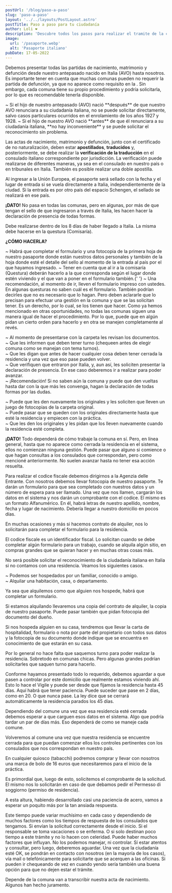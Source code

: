 ```yaml
---
postUrl: '/blog/paso-a-paso'
slug: 'paso-a-paso'
layout: '../../layouts/PostLayout.astro'
postTitle: Paso a paso para tu ciudadanía
author: Loli ❤️
description: 'Descubre todos los pasos para realizar el tramite de la ciudadanía en Italia.'
image:
  url: '/pasaporte.webp'
  alt: 'Pasaporte italiano'
pubDate: 17-05-2022
---
```



<BlogTitle text="¿Qué documentos necesito?" />

Debemos presentar todas las partidas de nacimiento, matrimonio y defunción desde nuestro antepasado nacido en Italia (AVO) hasta nosotros.
Es importante tener en cuenta que muchas comunas pueden no requerir la partida de defunción, ya que no aparece como requisito en la <LinkBlog href='https://www.dropbox.com/scl/fi/bpcqd0xoumd5hjwjoru05/Circolare-k28.pdf?rlkey=2hhtpz0ushzsi83a1qmfi5hmh&dl=0' text='Circolare K28' />. Sin embargo, cada comuna tiene su propio procedimiento y podría solicitarla, por lo que es recomendable tenerla disponible.

<Important
	bg="bg-gray-200"
	text="Imprescindible:  
Debe acompañarse con los documentos el Certificado de no Naturalización de nuestro antepasado (AVO). Este certificado indica si el antepasado fue registrado como ciudadano en el país al que emigró. Si emigró a varios países, se debe presentar un certificado por cada uno.
"
/>

<BlogTitle text="Importancia de la fecha de naturalización" />

<span class="p-2">
	~ Si el hijo de nuestro antepasado (AVO) nació **después** de que nuestro AVO renunciara a su
	ciudadanía italiana, no se puede solicitar directamente, salvo casos particulares ocurridos en el
	enrolamiento de los años 1927 y 1928.
</span>
<span class="p-2">
	~ Si el hijo de nuestro AVO nació **antes** de que él renunciara a su ciudadanía italiana, **no
	hay inconveniente** y se puede solicitar el reconocimiento sin problema.
</span>

Las actas de nacimiento, matrimonio y defunción, junto con el certificado de no naturalización, deben estar **apostillados**, **traducidos** y, posteriormente, se debe realizar la **verificación de la traducción** en el consulado italiano correspondiente por jurisdicción. La verificación puede realizarse de diferentes maneras, ya sea en el consulado en nuestro país o en tribunales en Italia. También es posible realizar una doble apostilla.

<BlogTitle text="Sellado de pasaporte al ingreso de la UE" />

Al ingresar a la Unión Europea, el pasaporte será sellado con la fecha y el lugar de entrada si se vuela directamente a Italia, independientemente de la ciudad. Si la entrada es por otro país del espacio Schengen, el sellado se realizará en ese país.

**¡DATO!** No pasa en todas las comunas, pero en algunas, por más de que tengan el sello de que ingresaron a través de Italia, les hacen hacer la declaración de presencia de todas formas.

<BlogTitle text="Declaración de presencia" />

Debe realizarse dentro de los 8 días de haber llegado a Italia. La misma debe hacerse en la questura (Comisaría).

**¿CÓMO HACERLA?**

<span class="p-2">
	~ Habrá que completar el formulario
	<LinkBlog
		href="https://www.dropbox.com/scl/fi/g8vevrd0pe384t5wh68x2/dichiarazione-di-presenza.pdf?rlkey=v5c2czgplduly4runlcptooxa&dl=0"
		text="Descargar aqui"
	/> y una fotocopia de la primera hoja de nuestro pasaporte donde están nuestros datos personales y
	también de la hoja donde esté el detalle del sello al momento de la entrada al país por el que hayamos
	ingresado.
</span>
<span class="p-2">
	~ Tener en cuenta que al ir a la comisaría (Questura) deberán hacerlo a la que corresponda según
	el lugar donde estén viviendo y el que van a poner en el formulario también.{' '}
</span>
<span class="p-2">
	~ Una recomendación, al momento de ir, lleven el formulario impreso con ustedes. En algunas
	questuras no saben cuál es el formulario. También podrían decirles que no es necesario que lo
	hagan. Pero deben aclararle que lo precisan para efectuar una gestión en la comuna y que se las
	solicitan tener. Es un derecho, por lo cual, se los tienen que hacer.
</span>

<BlogTitle text="Presentar la carpeta con la documentación" />
Como ya hemos mencionado en otras oportunidades, no todas las comunas siguen una manera igual de hacer
el procedimiento. Por lo que, puede que en algún pidan un cierto orden para hacerlo y en otra se manejen
completamente al revés.

<BlogTitle text="¿Cuáles son las cosas que pueden llegar a pasar?" />

~ Al momento de presentarse con la carpeta les revisan los documentos.  
~ Que les informen que deben tener turno (chequeen antes de elegir comuna como se manejan con tema turnos).  
~ Que les digan que antes de hacer cualquier cosa deben tener cerrada la residencia y una vez que eso pase pueden volver.  
~ Que verifiquen que entraron por Italia, y, aun así, les soliciten presentar la declaración de presencia. En ese caso deberemos ir a realizar para poder avanzar.  
~ ¡Recomendación! Si no saben aún la comuna y puede que den vueltas hasta dar con la que más les convenga, hagan la declaración de todas formas por las dudas.

<BlogTitle text="Podría ocurrir alguna de estas cosas una vez que finalizan el control de la carpeta:" />

~ Puede que les den nuevamente los originales y les soliciten que lleven un juego de fotocopias de la carpeta original.  
~ Puede pasar que se queden con los originales directamente hasta que esté la residencia y empiecen con la práctica.  
~ Que les den los originales y les pidan que los lleven nuevamente cuando la residencia esté completa.

**¡DATO!** Todo dependerá de cómo trabaje la comuna en sí. Pero, en línea general, hasta que no aparece como cerrada la residencia en el sistema, ellos no comienzan ninguna gestión. Puede pasar que alguno si comience o que hagan consultas a los consulados que correspondan, pero como mencioné anteriormente. No suelen avanzar hasta no tener esa acción resuelta.

<BlogTitle text="Codice Fiscale" />
<span class="p-2">
	Para realizar el codice fiscale debemos dirigirnos a la Agenzia delle Entrante. Con nosotros
	debemos llevar fotocopia de nuestro pasaporte. Te darán un formulario para que sea completado con
	nuestros datos y un número de espera para ser llamado.
</span>
<span class="p-2">
	Una vez que nos llamen, cargarán los datos en el sistema y nos darán un comprobante con el codice.
	El mismo es un formato Alfanumérico. En él, habrá letras de nuestro apellido, nombre, fecha y
	lugar de nacimiento.
</span>
Debería llegar a nuestro domicilio en pocos días.

En muchas ocasiones y más si hacemos contrato de alquiler, nos lo solicitarán para completar el formulario para la residencia.

El codice fiscale es un identificador fiscal. Lo solicitan cuando se debe completar algún formulario para un trabajo, cuando se alquila algún sitio, en compras grandes que se quieran hacer y en muchas otras cosas más.

<BlogTitle text="Residencia" />
<span class="p-2">
	No será posible solicitar el reconocimiento de la ciudadanía italiana en Italia si no contamos con
	una residencia.
</span>
Veamos los siguientes casos.

~ Podemos ser hospedados por un familiar, conocido o amigo.  
~ Alquilar una habitación, casa, o departamento.

<span class="p-2">
Ya sea que alquilemos como que alguien nos hospede, habrá que completar un formulario.

Si estamos alquilando llevaremos una copia del contrato de alquiler, la copia de nuestro pasaporte. Puede pasar también que pidan fotocopia del documento del dueño.

</span>
<span class="p-2">
Si nos hospeda alguien en su casa, tendremos que llevar la carta de hospitalidad, formulario o nota por parte del propietario con todos sus datos y la fotocopia de su documento donde indique que se encuentra en conocimiento de que estarán en su casa.

Por lo general no hace falta que saquemos turno para poder realizar la residencia. Sobretodo en comunas chicas. Pero algunas grandes podrían solicitarles que saquen turno para hacerlo.

</span>
<BlogTitle text="¿Qué debemos hacer luego?" />
<span class="p-2">
Conforme hayamos presentado todo lo requerido, debemos aguardar a que pasen a controlar por este domicilio
que realmente estamos viviendo ahí.
</span>
Esto lo hace el Vigile y puede ser desde que fijamos la residencia hasta 45 días.
<span class="p-2">
Aquí habrá que tener paciencia. Puede suceder que pase en 2 días, como en 20. O que nunca pase. La ley dice que se cerrará automáticamente la residencia parados los 45 días.

Dependiendo del comune una vez que esa residencia esté cerrada debemos esperar a que carguen esos datos en el sistema. Algo que podría tardar un par de días más. Eso dependerá de como se maneje cada comune.

</span>
<BlogTitle text="Solicitud de la Ciudadania (Richiesta di cittadinanza)" />
Volveremos al comune una vez que nuestra residencia se encuentre cerrada para que puedan comenzar ellos
los controles pertinentes con los consulados que nos correspondan en nuestro país.

En cualquier quiosco (tabacchi) podremos comprar y llevar con nosotros una marca de bolo de 16 euros que necesitaremos para el inicio de la práctica.

Es primordial que, luego de esto, solicitemos el comprobante de la solicitud. El mismo nos lo solicitarán en caso de que debamos pedir el Permesso di soggiorno (permiso de residencia).

<BlogTitle text="Dulce espera…" />

A esta altura, habiendo desarrollado casi una paciencia de acero, vamos a esperar un poquito más por la tan ansiada respuesta.

<span class="p-2">
	Este tiempo puede variar muchísimo en cada caso y dependiendo de muchos factores como los tiempos
	de respuesta de los consulados que tengamos. Si envían la solicitud correctamente desde el inicio.
	Si el responsable se toma vacaciones o se enferma. O si solo destinan poco tiempo a este trámite y
	no lo hacen con celeridad. Puede haber muchos factores que influyan. No los podemos manejar, ni
	controlar. Sí estar atentos y consultar, pero luego, deberemos aguardar.
</span>
Una vez que la ciudadanía esté OK, se pondrán en contacto con nosotros (en la mayoría de los casos),
vía mail o telefónicamente para solicitarte que se acerquen a las oficinas. Si pueden ir chequeando de
vez en cuando yendo sería también una buena opción para que no dejen estar el trámite.

Depende de la comuna van a transcribir nuestra acta de nacimiento. Algunos han hecho juramento.
